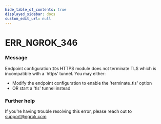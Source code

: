 ```yaml
---
hide_table_of_contents: true
displayed_sidebar: docs
custom_edit_url: null
---
```



# ERR_NGROK_346

### Message
Endpoint configuration `ID`s HTTPS module does not terminate TLS which is incompatible with a 'https' tunnel. You may either:
  - Modify the endpoint configuration to enable the 'terminate_tls' option
  - OR start a 'tls' tunnel instead

### Further help
If you're having trouble resolving this error, please reach out to [support@ngrok.com](mailto:support@ngrok.com?subject=Help%20with%20ERR_NGROK_346)


<ErrorDetails error='err_ngrok_346' />
